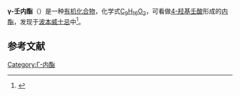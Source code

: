 {{DISPLAYTITLE:γ-壬内酯}}
{{chembox
| Verifiedfields = changed
| Watchedfields = changed
| Name = γ-壬内酯
| ImageFile = Gamma-nonalactone.svg
| IUPACName = 5-Pentyloxolan-2-one
|Section1={{Chembox Identifiers
| CASNo_Ref = {{cascite|correct|CAS}}
| CASNo = 104-61-0
| UNII_Ref = {{fdacite|correct|FDA}}
| UNII = I1XGH66S8P
| SMILES = CCCCCC1CCC(=O)O1
| PubChem = 7710
| ChemSpiderID_Ref = {{chemspidercite|changed|chemspider}}
| ChEBI = 10575
| EC_number = 203-219-1
| KEGG = C08501
| ChEMBL = 191935
| StdInChI=1S/C9H16O2/c1-2-3-4-5-8-6-7-9(10)11-8/h8H,2-7H2,1H3
| StdInChIKey = OALYTRUKMRCXNH-UHFFFAOYSA-N
 }}
|Section2={{Chembox Properties
| C=9 | H=16 | O=2
}}
}}
'''γ-壬内酯'''（{{lang-en|γ-Nonalactone}}）是一种[[有机化合物|有机化合物]]，化学式[[C9H16O2|C<sub>9</sub>H<sub>16</sub>O<sub>2</sub>]]，可看做[[4-羟基壬酸|4-羟基壬酸]]形成的[[内酯|内酯]]，发现于[[波本威士忌|波本威士忌]]中<ref>{{cite journal
 | last = Poisson
 | first = L.
 | title = Characterization of the most odor-active compounds in an American Bourbon whisky by application of the aroma extract dilution analysis.
 | journal = J Agric Food Chem
 | volume =56
 | issue = 14
 | pages = 5813–9
 | date = July 23, 2008
 | doi =10.1021/jf800382m}}</ref>。
==参考文献==
{{Reflist}}

{{chem-stub}}

[[Category:Γ-内酯|Category:Γ-内酯]]